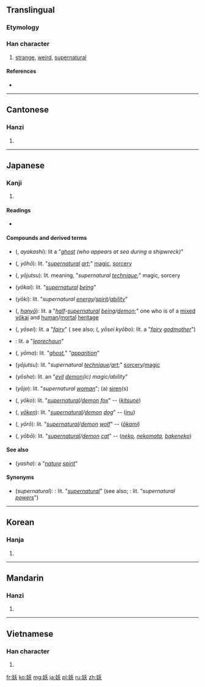 ==Translingual==
===Etymology===
{{Han compound|女|夭|ls=psc|c1=s|c2=p}}

===Han character===
{{Han char|rn=38|rad=女|as=04|sn=7|four=4243<sub>4</sub>|canj=女竹大 (VHK)|ids=⿰[[女]][[夭]]}}

# [[strange]], [[weird]], [[supernatural]]

====References====
* {{Han ref|kx=0256.200|dkj=06086|dj=0520.180|hdz=21031.070|uh=5996|ud=22934|bh=A7AF|bd=42927}}

----

==Cantonese==

===Hanzi===
{{yue-hanzi|jyut=jiu1|y=yiu1}}

# {{defn|lang=yue|sort=女04}}

----

==Japanese==

===Kanji===
{{ja-kanji|grade=|rs=女04}}

# {{defn|lang=ja|sort=女04}}

====Readings====
* {{ja-readings|on={{l|ja|よう}} (yō)|kun={{l|ja|なまめく}} (namameku), {{l|ja|あやかし}} (ayakashi)}}

====Compounds and derived terms====
* {{l|ja|妖}} ({{l|ja|あやかし}}, ''ayakashi''): lit a "''[[ghost]] (who appears at sea during a shipwreck)''"
* {{l|ja|妖法}} ({{l|ja|ようほう}}, ''yōhō''): lit. "''[[supernatural]] [[art]]'';" [[magic]], [[sorcery]]
* {{l|ja|妖術}} ({{l|ja|ようじゅつ}}, ''yōjutsu''): lit. meaning, "''supernatural [[technique]];''" magic, sorcery
* {{l|ja|妖怪}} (''yōkai''): lit. "''[[supernatural]] [[being]]''"
* {{l|ja|妖気}} (''yōki''): lit. "''supernatural [[energy]]/[[spirit]]/[[ability]]''"
* {{l|ja|半妖}} ({{l|ja|はんよう}}, ''[[hanyō]]''): lit. a "''[[half]]-[[supernatural]] [[being]]/[[demon]]'';" one who is of a [[mixed]] [[yōkai]] and [[human]]/[[mortal]] [[heritage]]
* {{l|ja|妖精}} ({{l|ja|ようせい}}, ''yōsei''): lit. a "''[[fairy]]''" ( see also; {{l|ja|妖精教母}} ({{l|ja|ようせいきょうぼ}}, ''yōsei kyōbo''): lit. a "''[[fairy]] [[godmother]]''")
* {{l|ja|小妖精}}: lit. a "''[[leprechaun]]''"
* {{l|ja|妖魔}} ({{l|ja|ようま}}, ''yōma''): lit. "''[[ghost]]," "[[apparition]]''"
* {{l|ja|妖術}} (''yōjutsu''): lit. "''supernatural [[technique]]/[[art]]'';" [[sorcery]]/[[magic]]
* {{l|ja|妖邪}} (''yōsha''): lit. an "''[[evil]] [[demon]](ic) magic/ability''"
* {{l|ja|妖女}} (''yōjo''): lit. "''supernatural [[woman]]''"; (a) [[siren]](s)
* {{l|ja|妖狐}} ({{l|ja|ようこ}}, ''yōko''): lit. "''[[supernatural]]/[[demon]] [[fox]]''" -- (''[[kitsune]]'')
* {{l|ja|妖犬}} ({{l|ja|ようけん}}, ''[[yōken]]''): lit. "''[[supernatural]]/[[demon]] [[dog]]''" -- (''[[inu]]'')
* {{l|ja|妖狼}} ({{l|ja|ようろう}}, ''yōrō''): lit. "''[[supernatural]]/[[demon]] [[wolf]]''" -- (''[[ōkami]]'')
* {{l|ja|妖猫}} ({{l|ja|ようぼう}}, ''yōbō''): lit. "''[[supernatural]]/[[demon]] [[cat]]''" -- (''[[neko]], [[nekomata]], [[bakeneko]]'')

====See also====
* {{l|ja|夜叉}} (''yasha''): a "''[[nature]] [[spirit]]''"

====Synonyms====
* (''supernatural''): {{l|ja|超自然}}: lit. "''[[supernatural]]''" (see also; {{l|ja|超自然力}}: lit. "''supernatural [[powers]]''")

----

==Korean==

===Hanja===
{{ko-hanja|hangeul=요|rv=yo|mr=yo}}

# {{defn|lang=ko|sort=女04}}

----

==Mandarin==

===Hanzi===
{{cmn-hanzi|pin=[[yāo]] ([[yao1]])|wg=yao<sup>1</sup>}}

# {{defn|lang=cmn|sort=女04}}

----

==Vietnamese==

===Han character===
{{vi-hantu|[[yêu]], [[èo]]|rs=女04}}

# {{defn|lang=vi|sort=女04}}

[[fr:妖]]
[[ko:妖]]
[[mg:妖]]
[[ja:妖]]
[[pl:妖]]
[[ru:妖]]
[[zh:妖]]